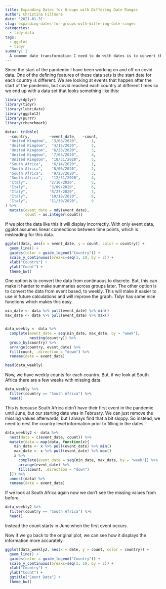 ```yaml
---
title: Expanding Dates for Groups with Differing Date Ranges
author: Christina Fillmore
date: '2021-01-31'
slug: expanding-dates-for-groups-with-differing-date-ranges
categories:
  - tidy-data
tags:
  - ggplot
  - tidyr
summary: |
  A common date transformation I need to do with dates is to convert the data from just a list of events to weekly numbers. To do this I need to expand the dates for each group.
---
```



Since the start of the pandemic I have been working on and off on covid data. One of the defining features of these data sets is the start date for each country is different. We are looking at events that happen after the start of the pandemic, but covid reached each country at different times so we end up with a data set that looks something like this: 



```r
library(dplyr)
library(tidyr)
library(lubridate)
library(ggplot2)
library(purrr)
library(rbenchmark)

data<- tribble(
  ~country,         ~event_date,   ~count,
  "United Kingdom",  "3/08/2020",      1,
  "United Kingdom",  "4/15/2020",      2,
  "United Kingdom",  "6/23/2020",      3,
  "United Kingdom",  "7/03/2020",      4,
  "United Kingdom",  "10/31/2020",     5,
  "South Africa",    "6/14/2020",      1,
  "South Africa",    "8/06/2020",      2,
  "South Africa",    "9/23/2020",      3,
  "South Africa",    "12/31/2020",     4,
  "Italy",          "2/16/2020",       5,
  "Italy",          "3/09/2020",       6,
  "Italy",          "8/27/2020",       7,
  "Italy",          "10/18/2020",      8,
  "Italy",          "11/30/2020",      9
) %>% 
  mutate(event_date = mdy(event_date),
         count = as.integer(count))

```



If we plot the data like this it will display incorrectly. With only event data, ggplot assumes linear connections between time points, which is misleading for this data. 
```r
ggplot(data, aes(x = event_date, y = count, color = country)) + 
  geom_line() +
  guides(color = guide_legend("Country")) +
  scale_y_continuous(breaks=seq(1, 10, by = 2)) + 
  xlab("Country") +
  ylab("Count") +
  theme_bw() 
```
One option is to convert the data from continuous to discrete. But, this can make it harder to make summaries across groups later. The other option is to convert the data from event based, to weekly. This will make it easier to use in future calculations and will improve the graph. Tidyr has some nice functions which makes this easy. 

```r
min_date <- data %>% pull(event_date) %>% min()
max_date <- data %>% pull(event_date) %>% max()


data_weekly <- data %>% 
  complete(event_date = seq(min_date, max_date, by = "week"),
           nesting(country)) %>% 
  group_by(country) %>% 
  arrange(country, event_date) %>% 
  fill(count, .direction = "down") %>% 
  rename(date = event_date)

head(data_weekly)

```
Now, we have weekly counts for each country. But, if we look at South Africa there are a few weeks with missing data. 

```r
data_weekly %>% 
  filter(country == "South Africa") %>% 
  head()
```

This is because South Africa didn't have their first event in the pandemic until June, but our starting date was in February. We can just remove the missing values afterwards, but I always find that a bit sloppy. So instead, we need to nest the country level information prior to filling in the dates. 

```r


data_weekly2 <- data %>% 
  nest(data = c(event_date, count)) %>% 
  mutate(data = map(data, function(x){
    min_date <- x %>% pull(event_date) %>% min()
    max_date <- x %>% pull(event_date) %>% max()
    x %>% 
      complete(event_date = seq(min_date, max_date, by = "week")) %>%
      arrange(event_date) %>% 
      fill(count, .direction = "down")
  })) %>% 
  unnest(data) %>% 
  rename(date = event_date)


```

If we look at South Africa again now we don't see the missing values from before. 
```r
data_weekly2 %>% 
  filter(country == "South Africa") %>% 
  head()
```
Instead the count starts in June when the first event occurs. 

Now if we go back to the original plot, we can see how it displays the information more accurately. 
```r
ggplot(data_weekly2, aes(x = date, y = count, color = country)) + 
  geom_line() +
  guides(color = guide_legend("Country")) +
  scale_y_continuous(breaks=seq(1, 10, by = 2)) + 
  xlab("Country") +
  ylab("Count") +
  ggtitle("Count Data") + 
  theme_bw() 
```

